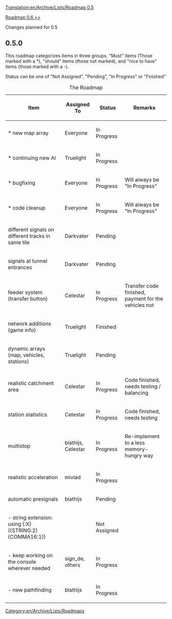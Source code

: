 [[Translation:en/Archive/Lists/Roadmap 0.5]]
[[Category:en/Archive/Lists/Roadmaps]]

[[en/Archive/Lists/Roadmap 0.6|Roadmap 0.6 >>]]

Changes planned for 0.5

== 0.5.0 ==

This roadmap categorizes items in three groups. "Must" items (Those marked with a *), "should" items (those not marked), and "nice to have" items (those marked with a -).

Status can be one of "Not Assigned", "Pending", "In Progress" or "Finished"

{| border="1"
|+ The Roadmap
|-
! Item !! Assigned To !! Status !! Remarks
|-
|* new map array || Everyone 
!class="wip" | In Progress || 
|-
|* continuing new AI || Truelight 
!class="wip" | In Progress ||
|-
|* bugfixing || Everyone 
!class="wip" | In Progress || Will always be "In Progress"
|-
|* code cleanup || Everyone 
!class="wip" | In Progress || Will always be "In Progress"
|-
|different signals on different tracks in same tile || Darkvater
!class="claimed" | Pending ||
|-
|signals at tunnel entrances || Darkvater 
!class="claimed" | Pending ||
|-
|feeder system (transfer button) || Celestar
!class="wip" | In Progress || Transfer code finished, payment for the vehicles not
|-
|network additions (game info) || Truelight 
!class="checked" | Finished ||
|-
|dynamic arrays (map, vehicles, stations) || Truelight
!class="claimed" | Pending ||
|-
|realistic catchment area || Celestar
!class="wip" | In Progress || Code finished, needs testing / balancing
|-
|station statistics || Celestar
!class="wip" | In Progress || Code finished, needs testing 
|-
|multistop || blathijs, Celestar
!class="wip" | In Progress || Re-implement to a less memory-hungry way
|-
|realistic acceleration || mivlad
!class="wip" | In Progress ||
|-
|automatic presignals || blathijs
!class="claimed" | Pending ||
|-
| - string extension: using {:X} ({STRING:2}{COMMA16:1}) ||
!class="done" | Not Assigned ||
|-
| - keep working on the console wherever needed || sign_de, others
!class="wip" | In Progress ||
|-
| - new pathfinding || blathijs
!class="wip" | In Progress ||
|}